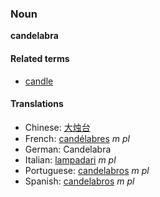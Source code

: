 ===Noun===
'''candelabra'''<!-- plural? -->

====Related terms====
*[[candle]]

====Translations====
*Chinese: [[大烛台]]
*French: [[candélabres]] ''m pl''
*German: Candelabra<!-- "die" but fem or plural? -->
*Italian: [[lampadari]] ''m pl''
*Portuguese: [[candelabros]] ''m pl''
*Spanish: [[candelabros]] ''m pl''